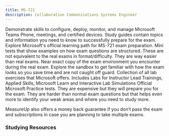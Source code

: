 ```yaml
---
title: MS-721
description: Collaboration Communications Systems Engineer
---
```


<Card title="Get Started" icon="star"> 
  <LinkCard title="Exam MS-721: Collaboration Communications Systems Engineer" href="https://learn.microsoft.com/en-us/credentials/certifications/m365-collaboration-communications-systems-engineer?WT.mc_id=studentamb_165290" target="_blank"/>
Demonstrate skills to configure, deploy, monitor, and manage Microsoft Teams Phone, meetings, and certified devices.
  <LinkCard title="MS-721 Study Guide" href="https://learn.microsoft.com/credentials/certifications/resources/study-guides/ms-721?WT.mc_id=studentamb_165290" target="_blank"/>
    Study guides contain topics and information you need to know to successfully prepare for the exam.
  <LinkCard title="Microsoft Learn" href="https://learn.microsoft.com/training/courses/ms-721t00?WT.mc_id=studentamb_165290" target="_blank"/>
    Explore Microsoft's official learning path for MS-721 exam preparation.
 <LinkCard title="Practice Assessment" href="https://learn.microsoft.com/credentials/certifications/m365-collaboration-communications-systems-engineer/practice/assessment?assessment-type=practice&assessmentId=78&practice-assessment-type=certification&WT.mc_id=studentamb_165290" target="_blank"/>
      Mini tests that show examples on how exam questions are structured. These are not equivalent to the real exams in format/difficulty. They are way easier than real exams.
  <LinkCard title="Exam Sandbox" href="https://aka.ms/examdemo" target="_blank"/>
      Near exact copy of the exam environment you encounter during the real exam. Explore the sandbox to get familiar with how the exam looks so you save time and are not caught off guard.
  <LinkCard title="Exam Labs" href="https://github.com/MicrosoftLearning/MS-721T00-Collaboration-Communications-Systems-Engineer/tree/main/Instructions/Labs" target="_blank"/>
      Collection of all lab exercises that Microsoft offers. Includes Labs for Instructor Lead Trainings, Applied Skills, Microsoft Learn and Interactive Lab Simulations
</Card>

<Card title="MeasureUp Practice Tests" icon="open-book"> 
  <LinkCard title="MeasureUp Practice Test" href="https://www.measureup.com/ms-721-exam.html#u44" target="_blank"/>
  <LinkCard title="MeasureUp Subscriptions" href="https://www.measureup.com/subscription-plans-for-individuals#u44" target="_blank"/>
      Official Microsoft Practice tests. They are expensive but they will prepare you for the exam. They are harder than normal exam questions but that helps even more to identify your weak areas and where you need to study more.

MeasureUp also offers a money back guarantee if you don’t pass the exam and subscriptions in case you are planning to take multiple exams. 
</Card>

### Studying Resources

<Tabs>

  <TabItem label="Text">
    <CardGrid>
      <LinkCard title="Microsoft Learn" href="https://learn.microsoft.com/training/courses/ms-721t00?WT.mc_id=studentamb_165290" target="_blank"/>
    </CardGrid>
  </TabItem>

  <TabItem label="Videos">
    <CardGrid>
      <LinkCard title="Microsoft Virtual Training Day - Microsoft Teams Phone" href="https://events.microsoft.com/en-us/allevents/?language=English&clientTimeZone=1&search=Microsoft%20365%20Virtual%20Training%20Day:%20Microsoft%20Teams%20Phone" target="_blank"/>
    </CardGrid>
  </TabItem>

  <TabItem label="Tests">
  <CardGrid>
    <LinkCard title="Microsoft Learn Practice Assessment" href="https://learn.microsoft.com/credentials/certifications/m365-collaboration-communications-systems-engineer/practice/assessment?assessment-type=practice&assessmentId=78&practice-assessment-type=certification&WT.mc_id=studentamb_165290" target="_blank"/>
    <LinkCard title="MeasureUp Practice Tests" href="https://www.measureup.com/ms-721-exam.html#u44" target="_blank"/> 
  </CardGrid>
  </TabItem>

  <TabItem label="Paid">
    <CardGrid>
    </CardGrid>
  </TabItem>

  <TabItem label="Misc">
    <CardGrid>
      <LinkCard title="Microsoft 365 E5 Developer Tenant" href="https://developer.microsoft.com/en-us/microsoft-365/dev-program?WT.mc_id=studentamb_165290" target="_blank"/>
    </CardGrid>
  </TabItem>

</Tabs>
